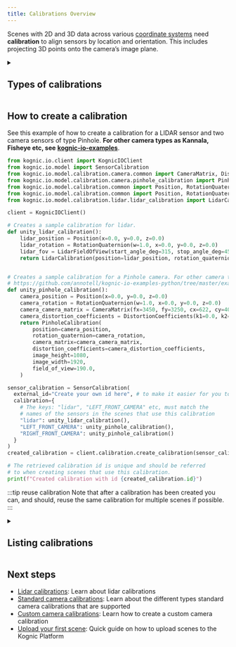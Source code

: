 ```yaml
---
title: Calibrations Overview
---
```



Scenes with 2D and 3D data across various [coordinate systems](../coordinate_systems.md) need **calibration** to align sensors by location and orientation.
This includes projecting 3D points onto the camera’s image plane.

<details>
  <summary>
    <h2 style={{margin: '0px'}}>Types of calibrations</h2>
  </summary>
All calibrations detail a sensor’s 3D position and orientation relative to the reference system.
They also map 3D points to the camera’s image plane. For more about lidar calibrations, see [here](lidars.md).

For cameras, we support different types of [standard camera calibrations](cameras-standard.md), where you only
have to provide the intrinsic parameters of the camera.

:::tip Unsupported camera model
If your camera model is not supported, you can also provide
a [custom camera calibration](cameras-custom.md) where you provide the implementation in the form of a WebAssembly module.
:::

</details>

## How to create a calibration

See this example of how to create a calibration for a LIDAR sensor and two camera sensors of type Pinhole. **For other camera types as Kannala, Fisheye etc, see** [**kognic-io-examples**](https://github.com/annotell/kognic-io-examples-python/tree/master/examples/calibration).

```python
from kognic.io.client import KognicIOClient
from kognic.io.model import SensorCalibration
from kognic.io.model.calibration.camera.common import CameraMatrix, DistortionCoefficients
from kognic.io.model.calibration.camera.pinhole_calibration import PinholeCalibration
from kognic.io.model.calibration.common import Position, RotationQuaternion
from kognic.io.model.calibration.common import Position, RotationQuaternion
from kognic.io.model.calibration.lidar.lidar_calibration import LidarCalibration, LidarFieldOfView

client = KognicIOClient()

# Creates a sample calibration for lidar.
def unity_lidar_calibration():
    lidar_position = Position(x=0.0, y=0.0, z=0.0)
    lidar_rotation = RotationQuaternion(w=1.0, x=0.0, y=0.0, z=0.0)
    lidar_fov = LidarFieldOfView(start_angle_deg=315, stop_angle_deg=45, depth=200)
    return LidarCalibration(position=lidar_position, rotation_quaternion=lidar_rotation, field_of_view=lidar_fov)


# Creates a sample calibration for a Pinhole camera. For other camera types visit:
# https://github.com/annotell/kognic-io-examples-python/tree/master/examples/calibration
def unity_pinhole_calibration():
    camera_position = Position(x=0.0, y=0.0, z=0.0)
    camera_rotation = RotationQuaternion(w=1.0, x=0.0, y=0.0, z=0.0)
    camera_camera_matrix = CameraMatrix(fx=3450, fy=3250, cx=622, cy=400)
    camera_distortion_coefficients = DistortionCoefficients(k1=0.0, k2=0.0, p1=0.0, p2=0.0, k3=1.0)
    return PinholeCalibration(
        position=camera_position,
        rotation_quaternion=camera_rotation,
        camera_matrix=camera_camera_matrix,
        distortion_coefficients=camera_distortion_coefficients,
        image_height=1080,
        image_width=1920,
        field_of_view=190.0,
    )

sensor_calibration = SensorCalibration(
  external_id="Create your own id here", # to make it easier for you to find the calibration later
  calibration={
    # The keys: "lidar", "LEFT_FRONT_CAMERA" etc, must match the
    # names of the sensors in the scenes that use this calibration
    "lidar": unity_lidar_calibration(),
    "LEFT_FRONT_CAMERA": unity_pinhole_calibration(),
    "RIGHT_FRONT_CAMERA": unity_pinhole_calibration()
  }
)
created_calibration = client.calibration.create_calibration(sensor_calibration)

# The retrieved calibration id is unique and should be referred
# to when creating scenes that use this calibration.
print(f"Created calibration with id {created_calibration.id}")
```

:::tip reuse calibration
Note that after a calibration has been created you can, and should, reuse the same calibration for multiple scenes if possible.
:::

<details>
  <summary>
    <h2 style={{margin: '0px'}}>Listing calibrations</h2>
  </summary>

Existing calibrations can be fetched with the retrieved id or with the provided external id.
This can either be done via the client in Python or via `kognicutil`.

<Tabs>
  <TabItem value="python" label="Python" default>
    ```python
    # Fetch calibration by id
    client.calibration.get_calibration("e95980c4-fee2-4b91-9316-1bffbcb5a896")

    # Fetch calibration by external id
    client.calibration.get_calibrations(external_id="Collection 2020-06-16")
    ```

  </TabItem>
  <TabItem value="kognicutil" label="kognicutil" default>
    ```bash
    # Fetch calibration by id
    kognicutil calibration --id "e95980c4-fee2-4b91-9316-1bffbcb5a896"

    # Fetch calibration by external id
    kognicutil calibration --external-id "Collection 2020-06-16"
    ```

  </TabItem>
</Tabs>
</details>

## Next steps

- [Lidar calibrations](lidars.md): Learn about lidar calibrations
- [Standard camera calibrations](cameras-standard.md): Learn about the different types standard camera calibrations that are supported
- [Custom camera calibrations](cameras-custom.md): Learn how to create a custom camera calibration
- [Upload your first scene](/docs/upload-your-first-scene): Quick guide on how to upload scenes to the Kognic Platform
